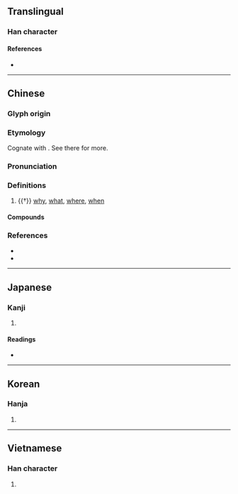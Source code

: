 {{character info}}
==Translingual==

===Han character===
{{Han char|rn=73|rad=曰|as=05|sn=9|four=60727|canj=APVO|ids=⿱曰匃}}

====References====
* {{Han ref|kx=0502.100|dkj=14290|dj=0874.150|hdz=21502.100|uh=66F7|ud=26359|bh=AC54|bd=44116}}

----

==Chinese==
{{zh-forms}}

===Glyph origin===
{{Han etym}}

===Etymology===
Cognate with {{och-l|何|id=1|what; where; why; how}}. See there for more.

===Pronunciation===
{{zh-pron
|m=hé
|c=hot3,hot6
|mn=a̍h
|mc=y
|oc=y
|cat=adv
}}

===Definitions===
{{zh-hanzi}}

# {{†}} [[why]], [[what]], [[where]], [[when]]
#: {{zh-x|時 日 曷 喪，予 及 汝 皆 亡。|'''When''' [will] this sun die? I [shall] die with you.|CL|ref=Shangshu}}
#: {{zh-x|汝 曷 弗 告 朕，而 胥 動 以 浮言，恐 沈 于 眾？|'''Why''' do you not report (their words) to me, but go about to excite one another by empty speeches, frightening and involving the multitudes in misery?|CL|ref=Shangshu}}
#: {{zh-x|苟 不 學，曷 為{wéi} 人。|If [foolishly] you do not study, '''how''' can you become men?|CL|ref=Sanzijing}}

====Compounds====
{{zh-der|曷鼻}}

===References===
* {{R:yue:Hanzi}}
* {{R:nan:thcwdq}}

----

==Japanese==

===Kanji===
{{ja-kanji|grade=|rs=曰05}}

# {{rfdef|ja|sort=曰05}}

====Readings====
* {{ja-readings|on=[[かつ]] (katsu)|kun=[[なに]] (nani), [[なんぞ]] (nanzo), [[いずくんそ]] (izukunso)}}

----

==Korean==

===Hanja===
{{ko-hanja|hangeul=갈|eumhun=|rv=gal|mr=kal|y=kal}}

# {{rfdef|ko|sort=曰05}}

----

==Vietnamese==

===Han character===
{{vi-hantu|[[hạt]], [[hột]]|rs=曰05}}

# {{rfdef|vi|sort=曰05}}